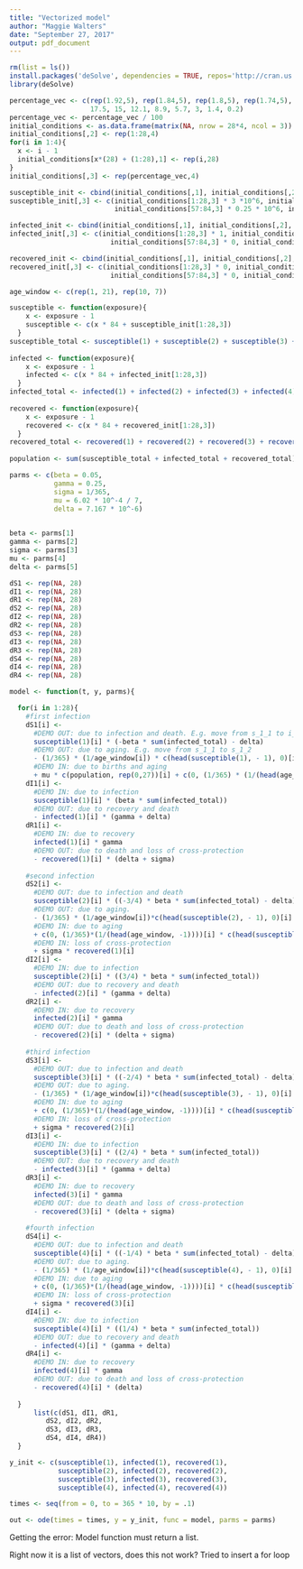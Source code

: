 ```yaml
---
title: "Vectorized model"
author: "Maggie Walters"
date: "September 27, 2017"
output: pdf_document
---
```

```r
rm(list = ls())
install.packages('deSolve', dependencies = TRUE, repos='http://cran.us.r-project.org')
library(deSolve)

```

```r
percentage_vec <- c(rep(1.92,5), rep(1.84,5), rep(1.8,5), rep(1.74,5),
                    17.5, 15, 12.1, 8.9, 5.7, 3, 1.4, 0.2)
percentage_vec <- percentage_vec / 100
initial_conditions <- as.data.frame(matrix(NA, nrow = 28*4, ncol = 3))
initial_conditions[,2] <- rep(1:28,4)
for(i in 1:4){
  x <- i - 1
  initial_conditions[x*(28) + (1:28),1] <- rep(i,28)
}
initial_conditions[,3] <- rep(percentage_vec,4)

susceptible_init <- cbind(initial_conditions[,1], initial_conditions[,2], rep(NA, 112))
susceptible_init[,3] <- c(initial_conditions[1:28,3] * 3 *10^6, initial_conditions[29:56,3] * 1.5 * 10^6, 
                          initial_conditions[57:84,3] * 0.25 * 10^6, initial_conditions[85:112,3] * 0.24 * 10^6)

infected_init <- cbind(initial_conditions[,1], initial_conditions[,2], rep(NA, 112))
infected_init[,3] <- c(initial_conditions[1:28,3] * 1, initial_conditions[29:56,3] * 0, 
                         initial_conditions[57:84,3] * 0, initial_conditions[85:112,3] * 0)

recovered_init <- cbind(initial_conditions[,1], initial_conditions[,2], rep(NA, 112))
recovered_init[,3] <- c(initial_conditions[1:28,3] * 0, initial_conditions[29:56,3] * 0, 
                         initial_conditions[57:84,3] * 0, initial_conditions[85:112,3] * 0)

age_window <- c(rep(1, 21), rep(10, 7))

susceptible <- function(exposure){
    x <- exposure - 1
    susceptible <- c(x * 84 + susceptible_init[1:28,3])
  }
susceptible_total <- susceptible(1) + susceptible(2) + susceptible(3) + susceptible(4)
  
infected <- function(exposure){
    x <- exposure - 1
    infected <- c(x * 84 + infected_init[1:28,3])
  } 
infected_total <- infected(1) + infected(2) + infected(3) + infected(4)
  
recovered <- function(exposure){
    x <- exposure - 1
    recovered <- c(x * 84 + recovered_init[1:28,3])
  } 
recovered_total <- recovered(1) + recovered(2) + recovered(3) + recovered(4)
  
population <- sum(susceptible_total + infected_total + recovered_total)

parms <- c(beta = 0.05,
           gamma = 0.25,
           sigma = 1/365,
           mu = 6.02 * 10^-4 / 7,
           delta = 7.167 * 10^-6)

  
beta <- parms[1]
gamma <- parms[2]
sigma <- parms[3]
mu <- parms[4]
delta <- parms[5]

dS1 <- rep(NA, 28)
dI1 <- rep(NA, 28)
dR1 <- rep(NA, 28)
dS2 <- rep(NA, 28)
dI2 <- rep(NA, 28)
dR2 <- rep(NA, 28)
dS3 <- rep(NA, 28)
dI3 <- rep(NA, 28)
dR3 <- rep(NA, 28)
dS4 <- rep(NA, 28)
dI4 <- rep(NA, 28)
dR4 <- rep(NA, 28)


```

```r
model <- function(t, y, parms){

  for(i in 1:28){
    #first infection
    dS1[i] <-  
      #DEMO OUT: due to infection and death. E.g. move from s_1_1 to i_1_1
      susceptible(1)[i] * (-beta * sum(infected_total) - delta) 
      #DEMO OUT: due to aging. E.g. move from s_1_1 to s_1_2
      - (1/365) * (1/age_window[i]) * c(head(susceptible(1), - 1), 0)[i] 
      #DEMO IN: due to births and aging
      + mu * c(population, rep(0,27))[i] + c(0, (1/365) * (1/(head(age_window, -1))))[i] * c(head(susceptible(1), -1), 0)[i]
    dI1[i] <- 
      #DEMO IN: due to infection 
      susceptible(1)[i] * (beta * sum(infected_total))
      #DEMO OUT: due to recovery and death
      - infected(1)[i] * (gamma + delta)
    dR1[i] <-
      #DEMO IN: due to recovery
      infected(1)[i] * gamma 
      #DEMO OUT: due to death and loss of cross-protection
      - recovered(1)[i] * (delta + sigma)
    
    #second infection
    dS2[i] <- 
      #DEMO OUT: due to infection and death
      susceptible(2)[i] * ((-3/4) * beta * sum(infected_total) - delta) 
      #DEMO OUT: due to aging.
      - (1/365) * (1/age_window[i])*c(head(susceptible(2), - 1), 0)[i]
      #DEMO IN: due to aging 
      + c(0, (1/365)*(1/(head(age_window, -1))))[i] * c(head(susceptible(2), -1),0)[i] 
      #DEMO IN: loss of cross-protection
      + sigma * recovered(1)[i] 
    dI2[i] <- 
      #DEMO IN: due to infection
      susceptible(2)[i] * ((3/4) * beta * sum(infected_total)) 
      #DEMO OUT: due to recovery and death
      - infected(2)[i] * (gamma + delta)
    dR2[i] <-  
      #DEMO IN: due to recovery
      infected(2)[i] * gamma 
      #DEMO OUT: due to death and loss of cross-protection
      - recovered(2)[i] * (delta + sigma)
    
    #third infection
    dS3[i] <- 
      #DEMO OUT: due to infection and death
      susceptible(3)[i] * ((-2/4) * beta * sum(infected_total) - delta) 
      #DEMO OUT: due to aging.
      - (1/365) * (1/age_window[i])*c(head(susceptible(3), - 1), 0)[i] 
      #DEMO IN: due to aging 
      + c(0, (1/365)*(1/(head(age_window, -1))))[i] * c(head(susceptible(3), -1),0)[i] 
      #DEMO IN: loss of cross-protection
      + sigma * recovered(2)[i] 
    dI3[i] <- 
      #DEMO IN: due to infection
      susceptible(3)[i] * ((2/4) * beta * sum(infected_total)) 
      #DEMO OUT: due to recovery and death
      - infected(3)[i] * (gamma + delta)
    dR3[i] <- 
      #DEMO IN: due to recovery
      infected(3)[i] * gamma 
      #DEMO OUT: due to death and loss of cross-protection
      - recovered(3)[i] * (delta + sigma) 
    
    #fourth infection
    dS4[i] <- 
      #DEMO OUT: due to infection and death
      susceptible(4)[i] * ((-1/4) * beta * sum(infected_total) - delta) 
      #DEMO OUT: due to aging.
      - (1/365) * (1/age_window[i])*c(head(susceptible(4), - 1), 0)[i] 
      #DEMO IN: due to aging 
      + c(0, (1/365)*(1/(head(age_window, -1))))[i] * c(head(susceptible(4), -1),0)[i] 
      #DEMO IN: loss of cross-protection
      + sigma * recovered(3)[i] 
    dI4[i] <- 
      #DEMO IN: due to infection
      susceptible(4)[i] * ((1/4) * beta * sum(infected_total)) 
      #DEMO OUT: due to recovery and death
      - infected(4)[i] * (gamma + delta)
    dR4[i] <- 
      #DEMO IN: due to recovery
      infected(4)[i] * gamma 
      #DEMO OUT: due to death and loss of cross-protection
      - recovered(4)[i] * (delta) 
    
  }
      list(c(dS1, dI1, dR1,
         dS2, dI2, dR2,
         dS3, dI3, dR3,
         dS4, dI4, dR4))
  }
```


```r
y_init <- c(susceptible(1), infected(1), recovered(1),
            susceptible(2), infected(2), recovered(2),
            susceptible(3), infected(3), recovered(3),
            susceptible(4), infected(4), recovered(4))

times <- seq(from = 0, to = 365 * 10, by = .1)

out <- ode(times = times, y = y_init, func = model, parms = parms)
```

Getting the error: Model function must return a list. 

Right now it is a list of vectors, does this not work? Tried to insert a for loop







